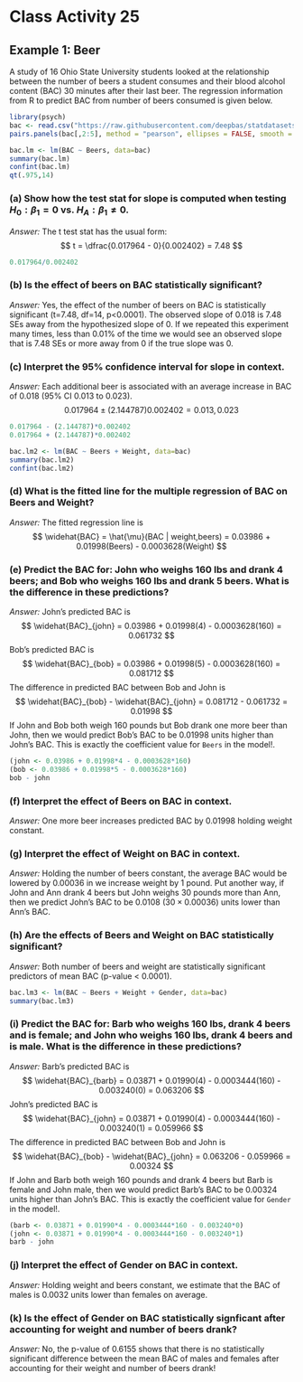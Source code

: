 # Class Activity 25


## Example 1: Beer

A study of 16 Ohio State University students looked at the relationship between the number of beers a student consumes and their blood alcohol content (BAC) 30 minutes after their last beer.  The regression information from R to predict BAC from number of beers consumed is given below.

```r
library(psych)
bac <- read.csv("https://raw.githubusercontent.com/deepbas/statdatasets/main/BAC.csv")
pairs.panels(bac[,2:5], method = "pearson", ellipses = FALSE, smooth = FALSE)
```
```r
bac.lm <- lm(BAC ~ Beers, data=bac)
summary(bac.lm)
confint(bac.lm)
qt(.975,14)
```

### (a)	Show how the test stat for slope is computed when testing $H_0: \beta_1=0$ vs. $H_A: \beta_1 \neq 0$.

*Answer:* The t test stat has the usual form:
$$
t = \dfrac{0.017964 - 0}{0.002402} = 7.48
$$

```r
0.017964/0.002402
```


### (b)	Is the effect of beers on BAC statistically significant?

*Answer:* Yes, the effect of the number of beers on BAC is statistically significant (t=7.48, df=14, p<0.0001). The observed slope of 0.018 is 7.48 SEs away from the hypothesized slope of 0. If we repeated this experiment many times, less than 0.01% of the time we would see an observed slope that is 7.48 SEs or more away from 0 if the true slope was 0.

### (c)	Interpret the 95% confidence interval for slope in context.

*Answer:* Each additional beer is associated with an average increase in BAC of 0.018 (95% CI 0.013 to 0.023).
$$
0.017964 \pm  (2.144787)0.002402 = 0.013, 0.023
$$
```r
0.017964 - (2.144787)*0.002402
0.017964 + (2.144787)*0.002402
```

\newpage
```r
bac.lm2 <- lm(BAC ~ Beers + Weight, data=bac)
summary(bac.lm2)
confint(bac.lm2)
```

### (d) What is the fitted line for the multiple regression of BAC on Beers and Weight?

*Answer:* The fitted regression line is 
$$
\widehat{BAC} = \hat{\mu}(BAC | weight,beers) = 0.03986 + 0.01998(Beers) - 0.0003628(Weight)
$$

### (e) Predict the BAC for: John who weighs 160 lbs and drank 4 beers; and Bob who weighs 160 lbs and drank 5 beers. What is the difference in these predictions?

*Answer:* John's predicted BAC is 
$$
\widehat{BAC}_{john} = 0.03986 + 0.01998(4) - 0.0003628(160) = 0.061732
$$
Bob's predicted BAC is
$$
\widehat{BAC}_{bob} = 0.03986 + 0.01998(5) - 0.0003628(160) = 0.081712
$$
The difference in predicted BAC between Bob and John is
$$
\widehat{BAC}_{bob} - \widehat{BAC}_{john} = 0.081712 - 0.061732 = 0.01998
$$
If John and Bob both weigh 160 pounds but Bob drank one more beer than John, then we would predict Bob’s BAC to be 0.01998 units higher than John’s BAC. This is exactly the coefficient value for `Beers` in the model!.

```r
(john <- 0.03986 + 0.01998*4 - 0.0003628*160)
(bob <- 0.03986 + 0.01998*5 - 0.0003628*160)
bob - john
```


### (f) Interpret the effect of Beers on BAC in context. 

*Answer:* One more beer increases predicted BAC by 0.01998 holding weight constant.

### (g) Interpret the effect of Weight on BAC in context. 

*Answer:* Holding the number of beers constant, the average BAC would be lowered by 0.00036 in we increase weight by 1 pound. Put another way, if John and Ann drank 4 beers but John weighs 30 pounds more than Ann, then we predict John’s BAC to be 0.0108 ($30 \times 0.00036$) units lower than Ann’s BAC.

### (h) Are the effects of Beers and Weight on BAC statistically significant?

*Answer:* Both number of beers and weight are statistically significant predictors of mean BAC (p-value < 0.0001).

```r
bac.lm3 <- lm(BAC ~ Beers + Weight + Gender, data=bac)
summary(bac.lm3)
```

### (i) Predict the BAC for: Barb who weighs 160 lbs, drank 4 beers and is female; and John who weighs 160 lbs, drank 4 beers and is male. What is the difference in these predictions?

*Answer:* Barb's predicted BAC is 
$$
\widehat{BAC}_{barb} = 0.03871 + 0.01990(4) - 0.0003444(160) - 0.003240(0) = 0.063206
$$
John's predicted BAC is
$$
\widehat{BAC}_{john} =  0.03871 + 0.01990(4) - 0.0003444(160) - 0.003240(1) = 0.059966
$$
The difference in predicted BAC between Bob and John is
$$
\widehat{BAC}_{bob} - \widehat{BAC}_{john} = 0.063206 - 0.059966 = 0.00324
$$
If John and Barb both weigh 160 pounds and drank 4 beers but Barb is female and John male,   then we would predict Barb’s BAC to be 0.00324 units higher than John’s BAC. This is exactly the coefficient value for `Gender` in the model!.

```r
(barb <- 0.03871 + 0.01990*4 - 0.0003444*160 - 0.003240*0)
(john <- 0.03871 + 0.01990*4 - 0.0003444*160 - 0.003240*1)
barb - john
```

### (j) Interpret the effect of Gender on BAC in context. 

*Answer:* Holding weight and beers constant, we estimate that the
BAC of males is 0.0032 units lower than females on average.

### (k) Is the effect of Gender on BAC statistically signficant after accounting for weight and number of beers drank? 

*Answer:* No, the p-value of 0.6155 shows that there is no
statistically significant difference between the mean BAC of males and females after accounting for their weight and number of beers drank!
